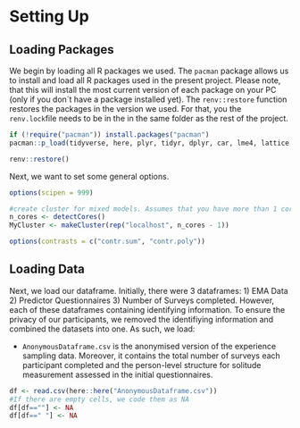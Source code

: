 # Setting Up

## Loading Packages
We begin by loading all R packages we used. The `pacman` package allows us to install and load all R packages used in the present project. Please note, that this will install the most current version of each package on your PC (only if you don´t have a package installed yet). The `renv::restore` function restores the packages in the version we used. For that, you the `renv.lock`file needs to be in the in the same folder as the rest of the project.


```r
if (!require("pacman")) install.packages("pacman")
pacman::p_load(tidyverse, here, plyr, tidyr, dplyr, car, lme4, lattice, parallel, ggplot2, ggpubr, predictmeans, rmarkdown, tinytex, renv)

renv::restore()
```



Next, we want to set some general options.

```r
options(scipen = 999)

#create cluster for mixed models. Assumes that you have more than 1 core.
n_cores <- detectCores()
MyCluster <- makeCluster(rep("localhost", n_cores - 1))

options(contrasts = c("contr.sum", "contr.poly"))
```

## Loading Data
Next, we load our dataframe. Initially, there were 3 dataframes: 1) EMA Data 2) Predictor Questionnaires 3) Number of Surveys completed. However, each of these dataframes containing identifying information. To ensure the privacy of our participants, we removed the identifiying information and combined the datasets into one. As such, we load:

* `AnonymousDataframe.csv` is the anonymised version of the experience sampling data. Moreover, it contains the total number of surveys each participant completed and the person-level structure for solitude measurement assessed in the initial questionnaires.

```r
df <- read.csv(here::here("AnonymousDataframe.csv"))
#If there are empty cells, we code them as NA
df[df==""] <- NA
df[df==" "] <- NA
```



